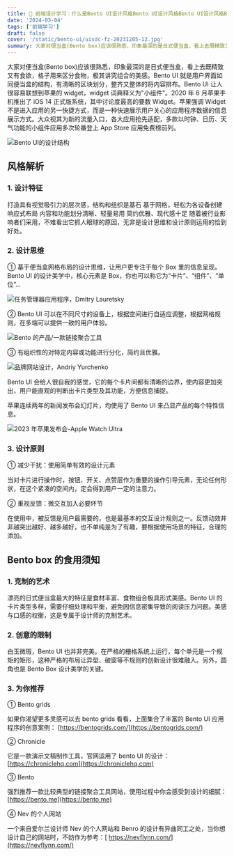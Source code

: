 ```yaml
---
title: 🍱 前端设计学习：什么是Bento UI设计风格Bento UI设计风格Bento UI设计风格Bento UI设计风格？
date: '2024-03-04'
tags: ['前端学习']
draft: false
cover: '/static/bento-ui/uisdc-fz-20231205-12.jpg'
summary: 大家对便当盒(Bento box)应该很熟悉，印象最深的是日式便当盒，看上去既精致又有食欲，格子用来区分食物，极其讲究组合的美感。...
---
```

 
大家对便当盒(Bento box)应该很熟悉，印象最深的是日式便当盒，看上去既精致又有食欲，格子用来区分食物，极其讲究组合的美感。Bento UI 就是用户界面如同便当盒的结构，有清晰的区块划分，整齐又整体的将内容排布。Bento UI 让人很容易联想到苹果的 widget，widget 词典释义为"小组件"。2020 年 6 月苹果手机推出了 iOS 14 正式版系统，其中讨论度最高的要数 Widget。苹果强调 Widget 不是进入应用的另一快捷方式，而是一种快速展示用户关心的应用程序数据的信息展示方式。大众视其为新的流量入口，各大应用抢先适配，多款以时钟、日历、天气功能的小组件应用多次轮番登上 App Store 应用免费榜前列。


![](/static/bento-ui/structuct.png "Bento UI的设计结构") 

## 风格解析

### 1. 设计特征

打造具有视觉吸引力的层次感，结构和组织是基石
基于网格，轻松为各设备创建响应式布局
内容和功能划分清晰、轻量易用
简约优雅、现代感十足
随着被行业影响者们采用，不难看出它抓人眼球的原因，无非是设计思维和设计原则运用的恰到好处。

### 2. 设计思维

① 基于便当盒网格布局的设计思维，让用户更专注于每个 Box 里的信息呈现。Bento UI 的设计美学中，核心元素是 Box，你也可以称它为“卡片”、“组件”、“单位”...

![](/static/bento-ui/uisdc-fz-20231205-8.gif "任务管理器应用程序，Dmitry Lauretsky")

② Bento UI 可以在不同尺寸的设备上，根据空间进行自适应调整，根据网格规则，在多端可以提供一致的用户体验。

![](/static/bento-ui/uisdc-fz-20231205-9.gif " Bento 的产品/一款链接聚合工具")

③ 有组织性的对特定内容或功能进行分化，简约且优雅。

![](/static/bento-ui/uisdc-fz-20231205-10.jpg "品牌网站设计，Andriy Yurchenko")

Bento UI 会给人很自我的感觉，它的每个卡片间都有清晰的边界，使内容更加突出，用户能直观的判断出卡片类型及其功能，方便信息捕捉。

苹果连续两年的新闻发布会幻灯片，均使用了 Bento UI 来凸显产品的每个特性信息。

![](/static/bento-ui/uisdc-fz-20231205-12.jpg "2023 年苹果发布会-Apple Watch Ultra")

### 3. 设计原则

① 减少干扰：使用简单有效的设计元素

当对卡片进行操作时，按钮、开关、点赞层作为重要的操作引导元素，无论任何形状，在这个紧凑的空间内，定会得到用户一定的注意力。

② 重视反馈：微交互加入必要环节

在使用中，被反馈是用户最需要的，也是最基本的交互设计规则之一。反馈动效并非越突出越好、越多越好，也不单纯是为了有趣，要根据使用场景的特征，合理的添加。

## Bento box 的食用须知

### 1. 克制的艺术

漂亮的日式便当盒最大的特征是食材丰富、食物组合极具形式美感。Bento UI 的卡片类型多样，需要仔细处理和平衡，避免因信息密集导致的阅读压力问题。美感与口感的权衡，这是专属于设计师的克制艺术。

### 2. 创意的限制

白玉微瑕，Bento UI 也并非完美。在严格的栅格系统上运行，每个单元是一个规矩的矩形，这种严格的布局让异型、破窗等不规则的创新设计很难融入。另外，圆角也是 Bento Box 设计美学的关键。

### 3. 为你推荐

① Bento grids

如果你渴望更多灵感可以去 bento grids 看看，上面集合了丰富的 Bento UI 应用程序的创意案例： [https://bentogrids.com/](https://bentogrids.com/)

② Chronicle

它是一款演示文稿制作工具，官网运用了 bento UI 的设计： [https://chroniclehq.com](https://chroniclehq.com)

③ Bento

强烈推荐一款比较典型的链接聚合工具网站，使用过程中你会感受到设计的细腻： [https://bento.me](https://bento.me)

④ Nev 的个人网站

一个来自爱尔兰设计师 Nev 的个人网站和 Benro 的设计有异曲同工之处，当你想设计自己的网站时，不妨作为参考：[ https://nevflynn.com/](https://nevflynn.com/)


